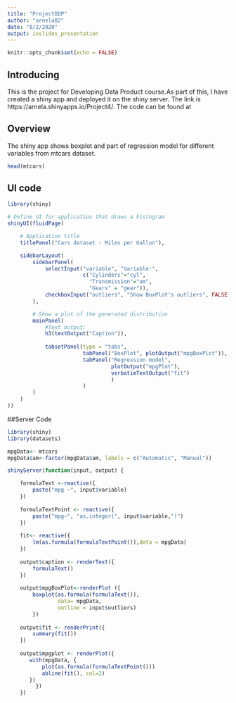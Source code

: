 ---
title: "ProjectDDP"
author: "arnela82"
date: "8/2/2020"
output: ioslides_presentation
---

```{r setup, include=FALSE}
knitr::opts_chunk$set(echo = FALSE)
```

## Introducing

This is the project for Developing Data Product course.As part of this, I have created a shiny app and deployed it on the shiny server. The link is https://arnela.shinyapps.io/Project4/.  The code can be found at 

## Overview

The shiny app shows boxplot and part of regression model for different variables from mtcars dataset.

```{r}
head(mtcars)
```


## UI code

```{r echo=TRUE, warning=FALSE, message=FALSE, eval=FALSE}
library(shiny)

# Define UI for application that draws a histogram
shinyUI(fluidPage(

    # Application title
    titlePanel("Cars dataset - Miles per Gallon"),

    sidebarLayout(
        sidebarPanel(
            selectInput("variable", "Variable:",
                        c("Cylinders"="cyl",
                          "Transmission"="am",
                          "Gears" = "gear")),
            checkboxInput("outliers", "Show BoxPlot's outliers", FALSE)
        ),

        # Show a plot of the generated distribution
        mainPanel(
            #Text output:
            h3(textOutput("Caption")),
            
            tabsetPanel(type = "tabs",
                        tabPanel("BoxPlot", plotOutput("mpgBoxPlot")),
                        tabPanel("Regression model",
                                 plotOutput("mpgPlot"),
                                 verbatimTextOutput("fit")
                                 )
                        )
        )
    )
))
```

##Server Code

```{r echo=TRUE, warning=FALSE, message=FALSE, eval=FALSE}
library(shiny)
library(datasets)

mpgData<- mtcars
mpgData$am<-factor(mpgData$am, labels = c("Automatic", "Manual"))

shinyServer(function(input, output) {

    formulaText <-reactive({
        paste("mpg ~", input$variable)
    })
    
    formulaTextPoint <- reactive({
        paste("mpg~", "as.integer(", input$variable,")")
    })
    
    fit<- reactive({
        lm(as.formula(formulaTextPoint()),data = mpgData)
    })
    
    output$caption <- renderText({
        formulaText()
    })
    
    output$mpgBoxPlot<-renderPlot ({
        boxplot(as.formula(formulaText()),
                data= mpgData,
                outline = input$outliers)
        })
    
    output$fit <- renderPrint({
        summary(fit())
    })
    
    output$mpgplot <- renderPlot({
       with(mpgData, {
           plot(as.formula(formulaTextPoint()))
           abline(fit(), col=2)
       })
         })
    })
        
```

